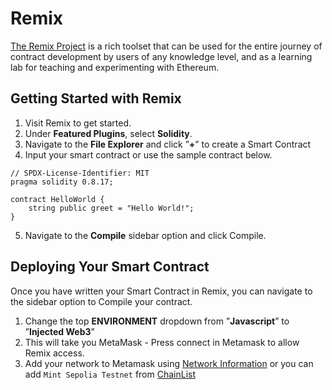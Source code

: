 # Remix

[The Remix Project](https://remix-project.org/) is a rich toolset that can be used for the entire journey of contract development by users of any knowledge level, and as a learning lab for teaching and experimenting with Ethereum.

## Getting Started with Remix

1. Visit Remix to get started.
2. Under **Featured Plugins**, select **Solidity**.
3. Navigate to the **File Explorer** and click ”**+**” to create a Smart Contract
4. Input your smart contract or use the sample contract below.

```solidity
// SPDX-License-Identifier: MIT
pragma solidity 0.8.17;

contract HelloWorld {
    string public greet = "Hello World!";
}
```

5. Navigate to the **Compile** sidebar option and click Compile.

## Deploying Your Smart Contract

Once you have written your Smart Contract in Remix, you can navigate to the sidebar option to Compile your contract.

1. Change the top **ENVIRONMENT** dropdown from ”**Javascript**” to ”**Injected Web3**”
2. This will take you MetaMask - Press connect in Metamask to allow Remix access.
3. Add your network to Metamask using [Network Information](/build/network) or you can add `Mint Sepolia Testnet` from [ChainList](https://chainlist.org/chain/1687)
